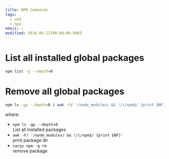 ```yaml
---
title: NPM Commands
tags:
  - cmd
  - npm
emoji: ✏️
modified: 2016-09-11T00:00:00.000Z
---
```


# List all installed global packages

```sh
npm list -g --depth=0
```

# Remove all global packages

```sh
npm ls -gp --depth=0 | awk -F/ '/node_modules/ && !/\/npm$/ {print $NF}' | xargs npm -g rm
```

where:

- `npm ls -gp --depth=0`  
  List all installed packages
- `awk -F/ '/node_modules/ && !/\/npm$/ {print $NF}'`  
  print package dir
- `xargs npm -g rm`  
  remove package
